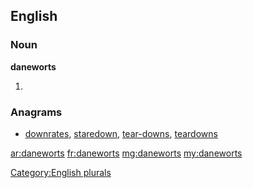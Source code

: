 ==English==

===Noun===
'''daneworts'''

# {{plural of|[[danewort]]}}

===Anagrams===
* [[downrates#English|downrates]], [[staredown#English|staredown]], [[tear-downs#English|tear-downs]], [[teardowns#English|teardowns]]

[[Category:English plurals]]

[[ar:daneworts]]
[[fr:daneworts]]
[[mg:daneworts]]
[[my:daneworts]]